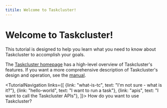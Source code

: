 ```yaml
---
titile: Welcome to Taskcluster!
---
```



# Welcome to Taskcluster!

This tutorial is designed to help you learn what you need to know about
Taskcluster to accomplish your goals.

The [Taskcluster homepage](https://taskcluster.net) has a high-level overview
of Taskcluster's features.  If you want a more comprehensive description of
Taskcluster's design and operation, see the [manual](/docs/manual).

<TutorialNavigation links={[
  {link: "what-is-tc", text: "I'm not sure - what is it?"},
  {link: "hello-world", text: "I want to run a task"},
  {link: "apis", text: "I want to call the Taskcluster APIs"},
]}>
How do you want to use Taskcluster?
</TutorialNavigation>
